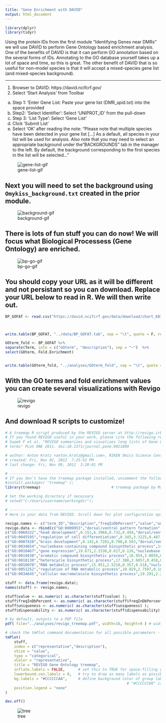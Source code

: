 ```yaml
---
title: "Gene Enrichment with DAVID"
output: html_document
---
```


```r
library(dplyr)
library(tidyr)
```



Using the protein IDs from the first module "Identifying Genes near DMRs" we will use DAVID to perform Gene Ontology based enrichment analysis. One of the benefits of DAVID is that it can perform GO annotation based on the several forms of IDs.  Annotating to the GO database yourself takes up a lot of space and time, so this is great.  The other benefit of DAVID that is so useful for non-model species is that it will accept a mixed-species gene list (and mixed-species background).


---


1.	Browser to DAVID: https://david.ncifcrf.gov/
2.	Select ‘Start Analysis’ from Toolbar
a.	Step 1: ‘Enter Gene List: Paste your gene list (DMR_spid.txt) into the space provided
b.	Step2: ‘Select Identifier’: Select ‘UNIPROT_ID’ from the pull-down
c.	Step 3: ‘List Type’: Select ‘Gene List’
d.	Click ‘Submit List’
e.	Select ‘OK’ after reading the note: “Please note that multiple species have been detected in your gene list […] As a default, all species in your list will be used for analysis.  Also note that you may need to select an appropriate background under the "BACKGROUNDS" tab in the manager to the left.  By default, the background corresponding to the first species in the list will be selected...” 


![gene-list-gif](../img/gene-list.gif)

## Next you will need to set the background using `Omykiss_background.txt` created in the prior module.


![background-gif](../img/background.gif)

## There is lots of fun stuff you can do now! We will focus what Biological Processess (Gene Ontology) are enriched. 



![bp-go-gif](../img/bp-go.gif)


## You should copy your URL as it will be different and not persistant so you can download. Replace your URL below to read in R. We will then write out. 

```r

BP_GOFAT <- read.csv("https://david.ncifcrf.gov/data/download/chart_6833676439DC1535059666910.txt", sep = '\t')



write.table(BP_GOFAT, "../data/BP_GOFAT.tab", sep = "\t", quote = F, row.names = F, col.names = T)

```



```r
GOterm_fold <- BP_GOFAT %>%
separate(Term, into = c("GOterm", "description"), sep = "~")  %>%
select(GOterm, Fold.Enrichment)


write.table(GOterm_fold, "../analyses/GOterm_fold", sep = "\t", quote = F, row.names = F, col.names = T)

```



## With the GO terms and fold enrichment values you can create several visualizations with Revigo



![revigo](../img/revigo.gif)


## And download R scripts to customize!


```r

# A treemap R script produced by the REVIGO server at http://revigo.irb.hr/
# If you found REVIGO useful in your work, please cite the following reference:
# Supek F et al. "REVIGO summarizes and visualizes long lists of Gene Ontology
# terms" PLoS ONE 2011. doi:10.1371/journal.pone.0021800

# author: Anton Kratz <anton.kratz@gmail.com>, RIKEN Omics Science Center, Functional Genomics Technology Team, Japan
# created: Fri, Nov 02, 2012  7:25:52 PM
# last change: Fri, Nov 09, 2012  3:20:01 PM

# -----------------------------------------------------------------------------
# If you don't have the treemap package installed, uncomment the following line:
#install.packages( "treemap" );
library(treemap) 								# treemap package by Martijn Tennekes

# Set the working directory if necessary
# setwd("C:/Users/username/workingdir");

# --------------------------------------------------------------------------
# Here is your data from REVIGO. Scroll down for plot configuration options.

revigo.names <- c("term_ID","description","freqInDbPercent","value","uniqueness","dispensability","representative");
revigo.data <- rbind(c("GO:0009953","dorsal/ventral pattern formation",0.034,21.7002,0.734,0.000,"dorsal/ventral pattern formation"),
c("GO:0060322","head development",0.151,6.3968,0.732,0.494,"dorsal/ventral pattern formation"),
c("GO:0045595","regulation of cell differentiation",0.345,3.3225,0.487,0.578,"dorsal/ventral pattern formation"),
c("GO:0007420","brain development",0.142,6.7201,0.708,0.563,"dorsal/ventral pattern formation"),
c("GO:0034654","nucleobase-containing compound biosynthetic process",14.533,2.7303,0.335,0.000,"nucleobase-containing compound biosynthesis"),
c("GO:0010467","gene expression",19.671,2.1536,0.617,0.126,"nucleobase-containing compound biosynthesis"),
c("GO:0019438","aromatic compound biosynthetic process",16.954,3.0059,0.459,0.462,"nucleobase-containing compound biosynthesis"),
c("GO:0018130","heterocycle biosynthetic process",17.388,2.6857,0.458,0.477,"nucleobase-containing compound biosynthesis"),
c("GO:0016070","RNA metabolic process",15.951,2.5210,0.357,0.518,"nucleobase-containing compound biosynthesis"),
c("GO:0051252","regulation of RNA metabolic process",10.029,2.7507,0.180,0.585,"nucleobase-containing compound biosynthesis"),
c("GO:0034645","cellular macromolecule biosynthetic process",19.291,2.2989,0.335,0.495,"nucleobase-containing compound biosynthesis"));

stuff <- data.frame(revigo.data);
names(stuff) <- revigo.names;

stuff$value <- as.numeric( as.character(stuff$value) );
stuff$freqInDbPercent <- as.numeric( as.character(stuff$freqInDbPercent) );
stuff$uniqueness <- as.numeric( as.character(stuff$uniqueness) );
stuff$dispensability <- as.numeric( as.character(stuff$dispensability) );

# by default, outputs to a PDF file
pdf( file="../analyses/revigo_treemap.pdf", width=16, height=9 ) # width and height are in inches

# check the tmPlot command documentation for all possible parameters - there are a lot more
tmPlot(
	stuff,
	index = c("representative","description"),
	vSize = "value",
	type = "categorical",
	vColor = "representative",
	title = "REVIGO Gene Ontology treemap",
	inflate.labels = FALSE,      # set this to TRUE for space-filling group labels - good for posters
	lowerbound.cex.labels = 0,   # try to draw as many labels as possible (still, some small squares may not get a label)
	bg.labels = "#CCCCCCAA",     # define background color of group labels
												       # "#CCCCCC00" is fully transparent, "#CCCCCCAA" is semi-transparent grey, NA is opaque
	position.legend = "none"
)

dev.off()

```


![tree](../img/rev.png)

